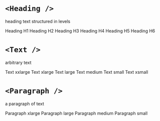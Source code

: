 
<Meta title="Docs|info/typography" />

# `<Heading />`
heading text structured in levels

<Preview>
  <Story name="Heading 1">
    <Heading level={1}>
      Heading H1
    </Heading>
  </Story> 
  <Story name="Heading 2">
    <Heading level={2}>
      Heading H2
    </Heading>
  </Story>
  <Story name="Heading 3">
    <Heading level={3}>
      Heading H3
    </Heading>
  </Story>
  <Story name="Heading 4">
    <Heading level={4}>
      Heading H4
    </Heading>
  </Story>
  <Story name="Heading 5">
    <Heading level={5}>
      Heading H5
    </Heading> 
  </Story>
  <Story name="Heading 6">
    <Heading level={6}>
      Heading H6
    </Heading> 
  </Story> 
</Preview>    

# `<Text />`
arbitrary text

<Preview>
  <Story name="Text xxlarge">
    <Text size='xxlarge'>Text xxlarge</Text>
  </Story>
  <Story name="Text xlarge">
    <Text size='xlarge'>Text xlarge</Text>
  </Story> 
  <Story name="Text large">
    <Text size='large'>Text large</Text>
  </Story> 
  <Story name="Text medium">
    <Text size='medium'>Text medium</Text>
  </Story> 
  <Story name="Text small">
    <Text size='small'>Text small</Text>
  </Story> 
  <Story name="Text xsmall">
    <Text size='xsmall'>Text xsmall</Text>
  </Story>
  
</Preview>

# `<Paragraph />`
a paragraph of text

<Preview>
  <Story name="Paragraph xlarge">
    <Paragraph size='xlarge'>Paragraph xlarge</Paragraph>
  </Story> 
  <Story name="Paragraph large">
    <Paragraph size='large'>Paragraph large</Paragraph>
  </Story> 
  <Story name="Paragraph medium">
    <Paragraph size='medium'>Paragraph medium</Paragraph>
  </Story> 
  <Story name="Paragraph small">
    <Paragraph size='small'>Paragraph small</Paragraph>
  </Story> 
</Preview>
